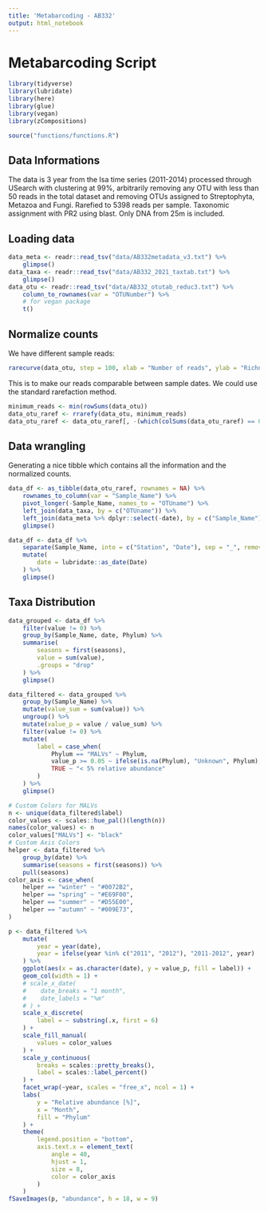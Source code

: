 ```yaml
---
title: 'Metabarcoding - AB332'
output: html_notebook
---
```


# Metabarcoding Script

```r
library(tidyverse)
library(lubridate)
library(here)
library(glue)
library(vegan)
library(zCompositions)

source("functions/functions.R")
```

## Data Informations

The data is 3 year from the Isa time series (2011-2014) processed through USearch with clustering at 99%,
arbitrarily removing any OTU with less than 50 reads in the total dataset and removing OTUs assigned to Streptophyta, Metazoa and Fungi.
Rarefied to 5398 reads per sample. Taxonomic assignment with PR2 using blast. Only DNA from 25m is included.

## Loading data

```r
data_meta <- readr::read_tsv("data/AB332metadata_v3.txt") %>%
    glimpse()
data_taxa <- readr::read_tsv("data/AB332_2021_taxtab.txt") %>%
    glimpse()
data_otu <- readr::read_tsv("data/AB332_otutab_reduc3.txt") %>%
    column_to_rownames(var = "OTUNumber") %>%
    # for vegan package
    t()
```

## Normalize counts

We have different sample reads:

```r
rarecurve(data_otu, step = 100, xlab = "Number of reads", ylab = "Richness", col = "blue")
```

This is to make our reads comparable between sample dates. We could use the standard rarefaction method.
```r
minimum_reads <- min(rowSums(data_otu))
data_otu_raref <- rrarefy(data_otu, minimum_reads)
data_otu_raref <- data_otu_raref[, -(which(colSums(data_otu_raref) == 0))]
```

## Data wrangling

Generating a nice tibble which contains all the information and the normalized counts.

```r
data_df <- as_tibble(data_otu_raref, rownames = NA) %>%
    rownames_to_column(var = "Sample_Name") %>%
    pivot_longer(-Sample_Name, names_to = "OTUname") %>%
    left_join(data_taxa, by = c("OTUname")) %>%
    left_join(data_meta %>% dplyr::select(-date), by = c("Sample_Name")) %>%
    glimpse()

data_df <- data_df %>%
    separate(Sample_Name, into = c("Station", "Date"), sep = "_", remove = FALSE) %>%
    mutate(
        date = lubridate::as_date(Date)
    ) %>%
    glimpse()
```

## Taxa Distribution

```r
data_grouped <- data_df %>%
    filter(value != 0) %>%
    group_by(Sample_Name, date, Phylum) %>%
    summarise(
        seasons = first(seasons),
        value = sum(value),
        .groups = "drop"
    ) %>%
    glimpse()
```


```r
data_filtered <- data_grouped %>%
    group_by(Sample_Name) %>%
    mutate(value_sum = sum(value)) %>%
    ungroup() %>%
    mutate(value_p = value / value_sum) %>%
    filter(value != 0) %>%
    mutate(
        label = case_when(
            Phylum == "MALVs" ~ Phylum,
            value_p >= 0.05 ~ ifelse(is.na(Phylum), "Unknown", Phylum),
            TRUE ~ "< 5% relative abundance"
        )
    ) %>%
    glimpse()
```


```r
# Custom Colors for MALVs
n <- unique(data_filtered$label)
color_values <- scales::hue_pal()(length(n))
names(color_values) <- n
color_values["MALVs"] <- "black"
# Custom Axis Colors
helper <- data_filtered %>%
    group_by(date) %>%
    summarise(seasons = first(seasons)) %>%
    pull(seasons)
color_axis <- case_when(
    helper == "winter" ~ "#0072B2",
    helper == "spring" ~ "#E69F00",
    helper == "summer" ~ "#D55E00",
    helper == "autumn" ~ "#009E73",
)

p <- data_filtered %>%
    mutate(
        year = year(date),
        year = ifelse(year %in% c("2011", "2012"), "2011-2012", year)
    ) %>%
    ggplot(aes(x = as.character(date), y = value_p, fill = label)) +
    geom_col(width = 1) +
    # scale_x_date(
    #    date_breaks = "1 month",
    #    date_labels = "%m"
    # ) +
    scale_x_discrete(
        label = ~ substring(.x, first = 6)
    ) +
    scale_fill_manual(
        values = color_values
    ) +
    scale_y_continuous(
        breaks = scales::pretty_breaks(),
        label = scales::label_percent()
    ) +
    facet_wrap(~year, scales = "free_x", ncol = 1) +
    labs(
        y = "Relative abundance [%]",
        x = "Month",
        fill = "Phylum"
    ) +
    theme(
        legend.position = "bottom",
        axis.text.x = element_text(
            angle = 40,
            hjust = 1,
            size = 8,
            color = color_axis
        )
    )
fSaveImages(p, "abundance", h = 18, w = 9)
```